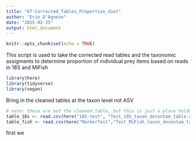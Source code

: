 ```yaml
---
title: "07-Corrected_Tables_Proportion_diet"
author: "Erin D'Agnese"
date: "2025-02-25"
output: html_document
---
```


```r
knitr::opts_chunk$set(echo = TRUE)
```

This script is used to take the corrected read tables and the taxonomic assigments to determine proportion of individual prey items based on reads in 18S and MiFish

```r
library(here)
library(tidyverse)
library(vegan)
```

Bring in the cleaned tables at the taxon level not ASV
```r
# note: these are not the cleaned table, but this is just a place holder to develop script and check that the final_taxonomy script works as expected
table_18s <- read.csv(here("18S-test", "Test_18S_taxon_decontam_table.csv"), header = T) 
table_fish <- read.csv(here("MarkerTest","Test_MiFish_taxon_decontam_table.csv"), header = T)

```

first we 

